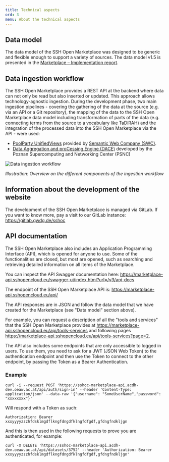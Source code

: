 ```yaml
---
title: Technical aspects
ord: 3
menu: About the technical aspects
---
```


## Data model

The data model of the SSH Open Marketplace was designed to be generic and flexible enough to support
a variety of sources. The data model v1.5 is presented in the
[Marketplace – Implementation report](https://doi.org/10.5281/zenodo.5749464).

## Data ingestion workflow

The SSH Open Marketplace provides a REST API at the backend where data can not only be read but also
inserted or updated. This approach allows technology-agnostic ingestion. During the development
phase, two main ingestion pipelines - covering the gathering of the data at the source (e.g. via an
API or a Git repository), the mapping of the data to the SSH Open Marketplace data model including
transformation of parts of the data (e.g. connecting terms from the source to a vocabulary like
TaDiRAH) and the integration of the processed data into the SSH Open Marketplace via the API - were
used:

- [PoolParty UnifiedViews](https://www.poolparty.biz/agile-data-integration) provided by
  [Semantic Web Company (SWC)](https://semantic-web.com/).
- [Data Aggregation and proCessing Engine (DACE)](https://gitlab.pcss.pl/dl-team/aggregation/dace)
  developed by the Poznan Supercomputing and Networking Center (PSNC)

![Data ingestion workflow](/assets/images/mp_ingest_workflow.png "Data ingestion workflow")

_Illustration: Overview on the different components of the ingestion workflow_

## Information about the development of the website

The development of the SSH Open Marketplace is managed via GitLab. If you want to know more, pay a
visit to our GitLab instance: <https://gitlab.gwdg.de/sshoc>

## API documentation

The SSH Open Marketplace also includes an Application Programming Interface (API), which is opened
for anyone to use. Some of the functionalities are closed, but most are opened, such as searching
and retrieving detailed information on all items of the Marketplace.

You can inspect the API Swagger documentation here:
<https://marketplace-api.sshopencloud.eu/swagger-ui/index.html?url=/v3/api-docs>

The endpoint of the SSH Open Marketplace API is: <https://marketplace-api.sshopencloud.eu/api/>

The API responses are in JSON and follow the data model that we have created for the Marketplace
(see "Data model" section above).

For example, you can request a description of all the "tools and services" that the SSH Open
Marketplace provides at <https://marketplace-api.sshopencloud.eu/api/tools-services> and following
pages <https://marketplace-api.sshopencloud.eu/api/tools-services?page=2>.

The API also includes some endpoints that are only accessible to logged in users. To use them, you
need to ask for a JWT (JSON Web Token) to the authentication endpoint and then use the Token to
connect to the other endpoint, by passing the Token as a Bearer Authentication.

### Example

```
curl -i --request POST 'https://sshoc-marketplace-api.acdh-dev.oeaw.ac.at/api/auth/sign-in' --header 'Content-Type: application/json' --data-raw '{"username": "SomeUserName","password": "xxxxxxxx"}'
```

Will respond with a Token as such:

```
Authorization: Bearer xxxyyyyzzzhfdsklmgdflkngfdngdfklngfdfgdf,gfdngfndkljgn
```

And this is then used in the following requests to prove you are authenticated, for example:

```
curl -X DELETE 'https://sshoc-marketplace-api.acdh-dev.oeaw.ac.at/api/datasets/3752' --header 'Authorization: Bearer xxxyyyyzzzhfdsklmgdflkngfdngdfklngfdfgdf,gfdngfndkljgn'
```
